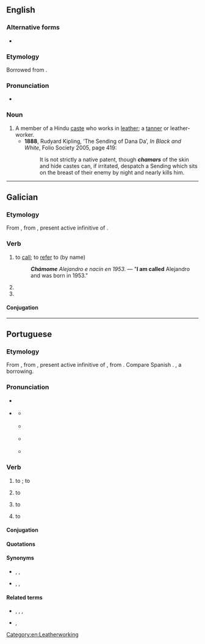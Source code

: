 ==English==

===Alternative forms===
* {{l|en|chumar}}

===Etymology===
Borrowed from {{bor|en|hi|चमार||tr=camār|tanner}}.

===Pronunciation===
* {{a|UK}} {{IPA|/tʃəˈmɑː/|lang=en}}

===Noun===
{{en-noun}}

# A member of a Hindu [[caste]] who works in [[leather]]; a [[tanner]] or leather-worker.
#* '''1888''', Rudyard Kipling, ‘The Sending of Dana Da’, ''In Black and White'', Folio Society 2005, page 419:
#*: It is not strictly a native patent, though '''''chamars''''' of the skin and hide castes can, if irritated, despatch a Sending which sits on the breast of their enemy by night and nearly kills him.

[[Category:en:Leatherworking]]

----

==Galician==

===Etymology===
From {{inh|gl|roa-opt|chamar}}, from {{inh|gl|la|clāmāre}}, present active infinitive of {{m|la|clamō||cry out}}.

===Verb===
{{gl-verb|cham|ar}}

# to [[call]]; to [[refer]] to (by name)
#: '''''Chámome''' Alejandro e nacín en 1953.'' — "'''I am called''' Alejandro and was born in 1953."
# {{inflection of|chamar||1|and|3|s|futr|subj|lang=gl}}
# {{inflection of|chamar||1|and|3|s|pr|inf|lang=gl}}

====Conjugation====
{{gl-conj-ar|cham}}

----

==Portuguese==

===Etymology===
From {{inh|pt|roa-opt|chamar||call}}, from {{inh|pt|la|clamāre}}, present active infinitive of {{m|la|clamō}}, from {{der|pt|ine-pro|*kelh₁-||to shout}}. Compare Spanish {{m|es|llamar}}. {{doublet|clamar|lang=pt}}, a borrowing.

===Pronunciation===
* {{a|Portugal}} {{IPA|/ʃɐ.ˈmaɾ/|lang=pt}}
* {{a|Brazil}} {{IPA|/ʃɐ.ˈma(ʁ)/|lang=pt}}
** {{a|Paulista}} {{IPA|[ʃɐ.ˈma(ɹ)]|[ʃɐ.ˈma(ɾ)]|lang=pt}}
** {{a|South Brazil}} {{IPA|[ʃa.ˈma(ɻ)]|[ʃa.ˈma(ɾ)]|lang=pt}}
** {{a|Carioca}} {{IPA|[ʃɐ.ˈma(χ)]|lang=pt}}
** {{a|Nordestino}} {{IPA|[ʃɐ.ˈma(h)]|lang=pt}}

===Verb===
{{pt-verb|cham|ar}}

# {{lb|pt|transitive}} to {{l|en|call}}; to {{l|en|summon}} {{gloss|to ask someone to come}}
#: {{ux|pt|Tem uma partida amanhã, '''chamem''' seus amigos.|There is a match tomorrow, '''call''' your friends.}}
# {{indtr|pt|de|ditr=1}} to {{l|en|call}} {{gloss|to use as the name of}}
#: {{ux|pt|Os botânicos '''chamam''' aquele tipo de árvore de gimnosperma.|Botanists '''call''' that type of tree a gymnosperm.}}
# {{indtr|pt|de|ditr=1|cop=1}} to {{l|en|call}} {{gloss|to verbally ascribe someone a quality}}
#: {{ux|pt|Me '''chamaram''' de feio na escola.|'''They called''' me ugly at school.}}
# {{lb|pt|pronominal|transitive}} to {{l|en|be called}} {{gloss|to have a specific name}}
#: {{ux|pt|Olá, me '''chamo''' Pedro.|Hi, I’m '''called''' Peter.}}

====Conjugation====
{{pt-conj|cham|ar}}

====Quotations====
{{seeCites}}

====Synonyms====
* {{sense|to give a name}} {{l|pt|nomear}}, {{l|pt|denominar}}, {{l|pt|designar}}
* {{sense|to summon}} {{l|pt|clamar}}, {{l|pt|invocar}}, {{l|pt|convocar}}

====Related terms====
* {{l|pt|chamada}}, {{l|pt|chamado}}, {{l|pt|chamador}}, {{l|pt|chamamento}}
* {{l|pt|chamariz}}, {{l|pt|chamarisco}}